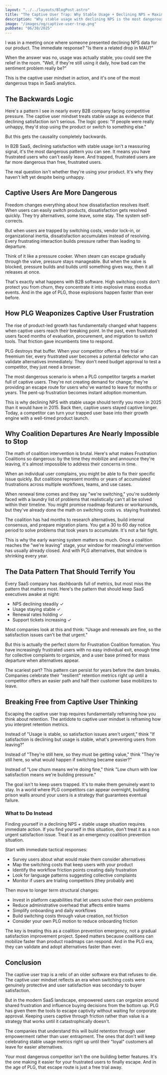 ```yaml
---
layout: "../../layouts/BlogPost.astro"
title: "The Captive User Trap: Why Stable Usage + Declining NPS = Maximum Danger"
description: "Why stable usage with declining NPS is the most dangerous pattern in B2B SaaS. How trapped users become exodus events when PLG competitors offer escape routes."
image: "/images/og/captive-user-trap.png"
pubDate: "06/30/2025"
---
```


I was in a meeting once where someone presented declining NPS data for our product. The immediate response? "Is there a related drop in MAU?"

When the answer was no, usage was actually stable, you could see the relief in the room. "Well, if they're still using it daily, how bad can the sentiment problem really be?"

This is the captive user mindset in action, and it's one of the most dangerous traps in SaaS analytics.

## The Backwards Logic

Here's a pattern I see in nearly every B2B company facing competitive pressure. The captive user mindset treats stable usage as evidence that declining satisfaction isn't serious. The logic goes: "If people were really unhappy, they'd stop using the product or switch to something else."

But this gets the causality completely backwards.

In B2B SaaS, declining satisfaction with stable usage isn't a reassuring signal, it's the most dangerous pattern you can see. It means you have frustrated users who can't easily leave. And trapped, frustrated users are far more dangerous than free, frustrated users.

The real question isn't whether they're using your product. It's why they haven't left yet despite being unhappy.

## Captive Users Are More Dangerous

Freedom changes everything about how dissatisfaction resolves itself. When users can easily switch products, dissatisfaction gets resolved quickly. They try alternatives, some leave, some stay. The system self-corrects.

But when users are trapped by switching costs, vendor lock-in, or organizational inertia, dissatisfaction accumulates instead of resolving. Every frustrating interaction builds pressure rather than leading to departure.

Think of it like a pressure cooker. When steam can escape gradually through the valve, pressure stays manageable. But when the valve is blocked, pressure builds and builds until something gives way, then it all releases at once.

That's exactly what happens with B2B software. High switching costs don't protect you from churn, they concentrate it into explosive mass exodus events. And in the age of PLG, those explosions happen faster than ever before.

## How PLG Weaponizes Captive User Frustration

The rise of product-led growth has fundamentally changed what happens when captive users reach their breaking point. In the past, even frustrated users faced months of evaluation, procurement, and migration to switch tools. That friction gave incumbents time to respond.

PLG destroys that buffer. When your competitor offers a free trial or freemium tier, every frustrated user becomes a potential defector who can validate alternatives immediately. They don't need budget approval to test a competitor, they just need a browser.

The most dangerous scenario is when a PLG competitor targets a market full of captive users. They're not creating demand for change; they're providing an escape route for users who've wanted to leave for months or years. The pent-up frustration becomes instant adoption momentum.

This is why declining NPS with stable usage should terrify you more in 2025 than it would have in 2015. Back then, captive users stayed captive longer. Today, a competitor can turn your trapped user base into their growth engine with a well-timed product launch.

## Why Coalition Departures Are Nearly Impossible to Stop

The math of coalition intervention is brutal. Here's what makes Frustration Coalitions so dangerous: by the time they mobilize and announce they're leaving, it's almost impossible to address their concerns in time.

When an individual user complains, you might be able to fix their specific issue quickly. But coalitions represent months or years of accumulated frustrations across multiple workflows, teams, and use cases.

When renewal time comes and they say "we're switching," you're suddenly faced with a laundry list of problems that realistically can't all be solved within their timeline. You might promise roadmap features or workarounds, but they've already done the math on switching costs vs. staying frustrated.

The coalition has had months to research alternatives, build internal consensus, and prepare migration plans. You get a 30 to 60 day notice period to solve problems that took years to accumulate. It's not a fair fight.

This is why the early warning system matters so much. Once a coalition reaches the "we're leaving" stage, your window for meaningful intervention has usually already closed. And with PLG alternatives, that window is shrinking every year.

## The Data Pattern That Should Terrify You

Every SaaS company has dashboards full of metrics, but most miss the pattern that matters most. Here's the pattern that should keep SaaS executives awake at night:

- NPS declining steadily ✓
- Usage staying stable ✓
- Renewal rates holding ✓
- Support tickets increasing ✓

Most companies look at this and think: "Usage and renewals are fine, so the satisfaction issues can't be that urgent."

But this is actually the perfect storm for Frustration Coalition formation. You have increasingly frustrated users with no easy individual exit, enough time for collective complaints to organize, and a user base primed for mass departure when alternatives appear.

The scariest part? This pattern can persist for years before the dam breaks. Companies celebrate their "resilient" retention metrics right up until a competitor offers an easier path and half their customer base mobilizes to leave.

## Breaking Free from Captive User Thinking

Escaping the captive user trap requires fundamentally reframing how you think about retention. The antidote to captive user mindset is reframing how you interpret retention metrics.

Instead of "Usage is stable, so satisfaction issues aren't urgent," think "If satisfaction is declining but usage is stable, what's preventing users from leaving?"

Instead of "They're still here, so they must be getting value," think "They're still here, so what would happen if switching became easier?"

Instead of "Low churn means we're doing fine," think "Low churn with low satisfaction means we're building pressure."

The goal isn't to keep users trapped. It's to make them genuinely want to stay. In a world where PLG competitors can appear overnight, building prison walls around your users is a strategy that guarantees eventual failure.

### What to Do Instead

Finding yourself in a declining NPS + stable usage situation requires immediate action. If you find yourself in this situation, don't treat it as a non urgent satisfaction issue. Treat it as an emergency coalition prevention situation.

Start with immediate tactical responses:
- Survey users about what would make them consider alternatives
- Map the switching costs that keep users with your product
- Identify the workflow friction points creating daily frustration
- Look for language patterns suggesting collective complaints
- Monitor if users are trialing competitors (they probably are)

Then move to longer term structural changes:
- Invest in platform capabilities that let users solve their own problems
- Reduce administrative overhead that affects entire teams
- Simplify onboarding and daily workflows
- Build switching costs through value creation, not friction
- Consider your own PLG motion to reduce onboarding friction

The key is treating this as a coalition prevention emergency, not a gradual satisfaction improvement project. Speed matters because coalitions can mobilize faster than product roadmaps can respond. And in the PLG era, they can validate and adopt alternatives faster than ever.

## Conclusion

The captive user trap is a relic of an older software era that refuses to die. The captive user mindset reflects an era when switching costs were genuinely protective and user satisfaction was secondary to buyer satisfaction.

But in the modern SaaS landscape, empowered users can organize around shared frustration and influence buying decisions from the bottom up. PLG has given them the tools to escape captivity without waiting for corporate approval. Keeping users captive through friction rather than value is a strategy that works until it catastrophically doesn't.

The companies that understand this will build retention through user empowerment rather than user entrapment. The ones that don't will keep celebrating stable usage metrics right up until their "loyal" customers all leave for easier alternatives.

Your most dangerous competitor isn't the one building better features. It's the one making it easier for your frustrated users to finally escape. And in the age of PLG, that escape route is just a free trial away.

